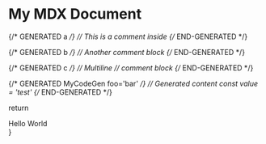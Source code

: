 # My MDX Document

{/* GENERATED a */}
// This is a comment inside
{/* END-GENERATED */}

{/* GENERATED b */}
// Another comment block
{/* END-GENERATED */}

{/* GENERATED c */}
// Multiline
// comment block
{/* END-GENERATED */}

{/* GENERATED MyCodeGen foo='bar' */}
// Generated content
const value = 'test'
{/* END-GENERATED */}

  return <div>Hello World</div>
} 